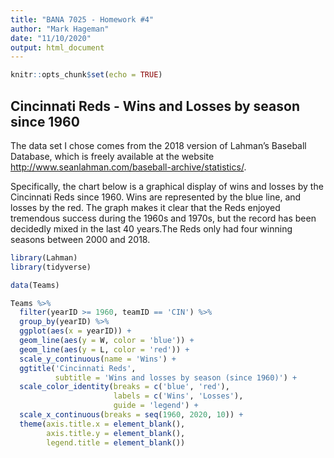 ```yaml
---
title: "BANA 7025 - Homework #4"
author: "Mark Hageman"
date: "11/10/2020"
output: html_document
---
```


```r
knitr::opts_chunk$set(echo = TRUE)
```

## Cincinnati Reds - Wins and Losses by season since 1960

The data set I chose comes from the 2018 version of Lahman's Baseball Database, which is freely available at the website [http://www.seanlahman.com/baseball-archive/statistics/](http://www.seanlahman.com/baseball-archive/statistics/).

Specifically, the chart below is a graphical display of wins and losses by the Cincinnati Reds since 1960. Wins are represented by the blue line, and losses by the red. The graph makes it clear that the Reds enjoyed tremendous success during the 1960s and 1970s, but the record has been decidedly mixed in the last 40 years.The Reds only had four winning seasons between 2000 and 2018.

```r
library(Lahman)
library(tidyverse)
```

```r
data(Teams)
```

```r
Teams %>% 
  filter(yearID >= 1960, teamID == 'CIN') %>% 
  group_by(yearID) %>% 
  ggplot(aes(x = yearID)) +
  geom_line(aes(y = W, color = 'blue')) +
  geom_line(aes(y = L, color = 'red')) +
  scale_y_continuous(name = 'Wins') +
  ggtitle('Cincinnati Reds',
          subtitle = 'Wins and losses by season (since 1960)') +
  scale_color_identity(breaks = c('blue', 'red'),
                       labels = c('Wins', 'Losses'),
                       guide = 'legend') +
  scale_x_continuous(breaks = seq(1960, 2020, 10)) +
  theme(axis.title.x = element_blank(),
        axis.title.y = element_blank(),
        legend.title = element_blank())
```



